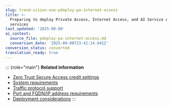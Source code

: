 ```yaml
---
slug: trend-vision-one-pdeploy-pa-internet-access
title: >-
  Preparing to deploy Private Access, Internet Access, and AI Service Access
  services
last_updated: '2025-09-08'
ai_context:
  source_file: pdeploy-pa-internet-access.md
  conversion_date: '2025-09-08T23:42:14.641Z'
conversion_status: converted
translation_ready: true
---
```


::: {role="main"}
**Related information**

- [Zero Trust Secure Access credit settings](ztsa-credit-settings.md "Automatically allocate credits by enabling Private Access, Internet Access, or both.")
- [System requirements](system-requirements-ztsa.mdx)
- [Traffic protocol support](traffic-protocol-support.md "Choose from the listed traffic protocols when configuring Private Access and Internet Access.")
- [Port and FQDN/IP address requirements](port-fqdn-ip-address-requirements.md "Configure your firewall exceptions to allow ports and FQDNs required by Zero Trust Secure Access services.")
- [Deployment considerations](deployment-considerations.mdx)
:::
